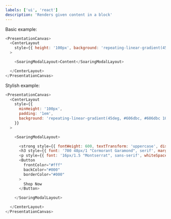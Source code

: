```yaml
---
labels: ['ui', 'react']
description: 'Renders given content in a block'
---
```



Basic example:
```js live
<PresentationCanvas>
  <CenterLayout
    style={{ height: '100px', background: 'repeating-linear-gradient(45deg, #606dbc, #606dbc 10px, #465298 10px, #465298 20px)' }}
  >

    <SoaringModalLayout>Content</SoaringModalLayout>

  </CenterLayout>
</PresentationCanvas>
```

Stylish example:
```js live
<PresentationCanvas>
  <CenterLayout
    style={{
      minHeight: '100px',
      padding: '1em',
      background: 'repeating-linear-gradient(45deg, #606dbc, #606dbc 10px, #465298 10px, #465298 20px)'
    }}
  >

    <SoaringModalLayout>

      <strong style={{ fontWeight: 600, textTransform: 'uppercase', display: 'block', letterSpacing: '2px', margin: '0px 0 10px', font: '14px/1.3 "Montserrat", sans-serif' }}>MINISUBLINER</strong>
      <h3 style={{ font: '700 48px/1 "Cormorant Garamond", serif', margin: '0 0 15px' }}>SAVOR <span>the <br /></span> MOMENTS</h3>
      <p style={{ font: '16px/1.5 "Montserrat", sans-serif', whiteSpace: 'break-spaces', marginBottom: '20px' }}>Lorem ipsum dolor sit amet, consectetur adipiscing elit. At eget iaculis eget eget neque.</p>
      <Button
        frontColor="#fff"
        backColor="#000"
        borderColor="#000"
      >
        Shop Now
      </Button>

    </SoaringModalLayout>

  </CenterLayout>
</PresentationCanvas>
```
